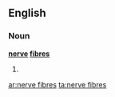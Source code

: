 ==English==

===Noun===
'''[[nerve]] [[fibres]]'''

#{{plural of|nerve fibre}}

[[ar:nerve fibres]]
[[ta:nerve fibres]]
